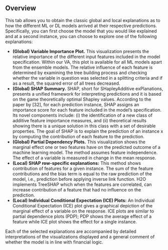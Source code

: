 ## Overview

This tab allows you to obtain the classic global and local explanations as to how the different ML or DL models arrived at their respective predictions. Specifically, you can first choose the model that you would like explained and at a second instance, you can choose to explore one of the following explanations:

-   **(Global) Variable Importance Plot.** This visualization presents the relative importance of the different input features included in the model specification. Within our VA, this plot is available for all ML models apart from the ensemble models. The relative influence of each feature is determined by examining the tree building process and checking whether the variable in question was selected in a splitting criteria and if as a result, the squared error of all trees decreased.
-   **(Global) SHAP Summary.** SHAP, short for SHapleyAdditive exPlanations, presents a unified framework for interpreting predictions and it is based on the game theoretically optimal Shapley values. According to the paper by [32], for each prediction instance, SHAP assigns an importance score for each feature included in the model's specification. Its novel components include: (i) the identification of a new class of additive feature importance measures, and (ii) theoretical results showing there is a unique solution in this class with a set of desirable properties. The goal of SHAP is to explain the prediction of an instance x by computing the contribution of each feature to the prediction.
-   **(Global) Partial Dependency Plots.** This visualization shows the marginal effect one or two features have on the predicted outcome of a machine learning model. The method assumes feature independence. The effect of a variable is measured in change in the mean response.
-   **(Local) SHAP row-specific explanations:** This method shows contribution of features for a given instance. The sum of the feature contributions and the bias term is equal to the raw prediction of the model, i.e., prediction before applying inverse link function. H2O implements TreeSHAP which when the features are correlated, can increase contribution of a feature that had no influence on the prediction.
-   **(Local) Individual Conditional Expectation (ICE) Plots:** An Individual Conditional Expectation (ICE) plot gives a graphical depiction of the marginal effect of a variable on the response. ICE plots are similar to partial dependence plots (PDP); PDP shows the average effect of a feature while ICE plot shows the effect for a single instance. 

Each of the selected explanations are accompanied by detailed interpretations of the visualizations displayed and a general comment of whether the model is in line with financial logic.
